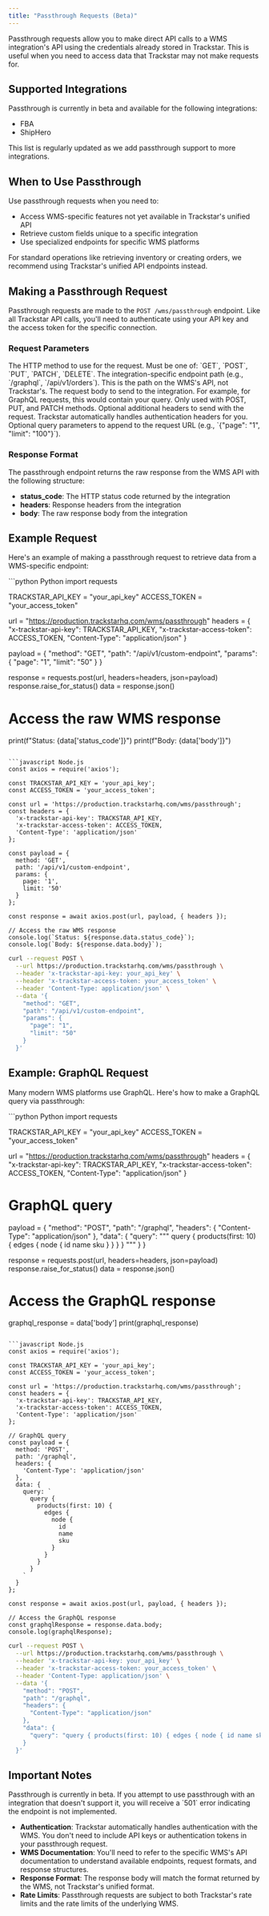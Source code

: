 ```yaml
---
title: "Passthrough Requests (Beta)"
---
```


Passthrough requests allow you to make direct API calls to a WMS integration's API using the credentials already stored in Trackstar. This is useful when you need to access data that Trackstar may not make requests for.

## Supported Integrations

Passthrough is currently in beta and available for the following integrations:

- FBA
- ShipHero

This list is regularly updated as we add passthrough support to more integrations.

## When to Use Passthrough

Use passthrough requests when you need to:

- Access WMS-specific features not yet available in Trackstar's unified API
- Retrieve custom fields unique to a specific integration
- Use specialized endpoints for specific WMS platforms

For standard operations like retrieving inventory or creating orders, we recommend using Trackstar's unified API endpoints instead.

## Making a Passthrough Request

Passthrough requests are made to the `POST /wms/passthrough` endpoint. Like all Trackstar API calls, you'll need to authenticate using your API key and the access token for the specific connection.

### Request Parameters

<ParamField path="method" type="string" required>
  The HTTP method to use for the request. Must be one of: `GET`, `POST`, `PUT`, `PATCH`, `DELETE`.
</ParamField>

<ParamField path="path" type="string" required>
  The integration-specific endpoint path (e.g., `/graphql`, `/api/v1/orders`). This is the path on the WMS's API, not Trackstar's.
</ParamField>

<ParamField path="data" type="object">
  The request body to send to the integration. For example, for GraphQL requests, this would contain your query. Only used with POST, PUT, and PATCH methods.
</ParamField>

<ParamField path="headers" type="object">
  Optional additional headers to send with the request. Trackstar automatically handles authentication headers for you.
</ParamField>

<ParamField path="params" type="object">
  Optional query parameters to append to the request URL (e.g., `{"page": "1", "limit": "100"}`).
</ParamField>

### Response Format

The passthrough endpoint returns the raw response from the WMS API with the following structure:

- **status_code**: The HTTP status code returned by the integration
- **headers**: Response headers from the integration
- **body**: The raw response body from the integration

## Example Request

Here's an example of making a passthrough request to retrieve data from a WMS-specific endpoint:

<CodeGroup>
```python Python
import requests

TRACKSTAR_API_KEY = "your_api_key"
ACCESS_TOKEN = "your_access_token"

url = "https://production.trackstarhq.com/wms/passthrough"
headers = {
    "x-trackstar-api-key": TRACKSTAR_API_KEY,
    "x-trackstar-access-token": ACCESS_TOKEN,
    "Content-Type": "application/json"
}

payload = {
    "method": "GET",
    "path": "/api/v1/custom-endpoint",
    "params": {
        "page": "1",
        "limit": "50"
    }
}

response = requests.post(url, headers=headers, json=payload)
response.raise_for_status()
data = response.json()

# Access the raw WMS response
print(f"Status: {data['status_code']}")
print(f"Body: {data['body']}")
```

```javascript Node.js
const axios = require('axios');

const TRACKSTAR_API_KEY = 'your_api_key';
const ACCESS_TOKEN = 'your_access_token';

const url = 'https://production.trackstarhq.com/wms/passthrough';
const headers = {
  'x-trackstar-api-key': TRACKSTAR_API_KEY,
  'x-trackstar-access-token': ACCESS_TOKEN,
  'Content-Type': 'application/json'
};

const payload = {
  method: 'GET',
  path: '/api/v1/custom-endpoint',
  params: {
    page: '1',
    limit: '50'
  }
};

const response = await axios.post(url, payload, { headers });

// Access the raw WMS response
console.log(`Status: ${response.data.status_code}`);
console.log(`Body: ${response.data.body}`);
```

```bash cURL
curl --request POST \
  --url https://production.trackstarhq.com/wms/passthrough \
  --header 'x-trackstar-api-key: your_api_key' \
  --header 'x-trackstar-access-token: your_access_token' \
  --header 'Content-Type: application/json' \
  --data '{
    "method": "GET",
    "path": "/api/v1/custom-endpoint",
    "params": {
      "page": "1",
      "limit": "50"
    }
  }'
```
</CodeGroup>

## Example: GraphQL Request

Many modern WMS platforms use GraphQL. Here's how to make a GraphQL query via passthrough:

<CodeGroup>
```python Python
import requests

TRACKSTAR_API_KEY = "your_api_key"
ACCESS_TOKEN = "your_access_token"

url = "https://production.trackstarhq.com/wms/passthrough"
headers = {
    "x-trackstar-api-key": TRACKSTAR_API_KEY,
    "x-trackstar-access-token": ACCESS_TOKEN,
    "Content-Type": "application/json"
}

# GraphQL query
payload = {
    "method": "POST",
    "path": "/graphql",
    "headers": {
        "Content-Type": "application/json"
    },
    "data": {
        "query": """
            query {
                products(first: 10) {
                    edges {
                        node {
                            id
                            name
                            sku
                        }
                    }
                }
            }
        """
    }
}

response = requests.post(url, headers=headers, json=payload)
response.raise_for_status()
data = response.json()

# Access the GraphQL response
graphql_response = data['body']
print(graphql_response)
```

```javascript Node.js
const axios = require('axios');

const TRACKSTAR_API_KEY = 'your_api_key';
const ACCESS_TOKEN = 'your_access_token';

const url = 'https://production.trackstarhq.com/wms/passthrough';
const headers = {
  'x-trackstar-api-key': TRACKSTAR_API_KEY,
  'x-trackstar-access-token': ACCESS_TOKEN,
  'Content-Type': 'application/json'
};

// GraphQL query
const payload = {
  method: 'POST',
  path: '/graphql',
  headers: {
    'Content-Type': 'application/json'
  },
  data: {
    query: `
      query {
        products(first: 10) {
          edges {
            node {
              id
              name
              sku
            }
          }
        }
      }
    `
  }
};

const response = await axios.post(url, payload, { headers });

// Access the GraphQL response
const graphqlResponse = response.data.body;
console.log(graphqlResponse);
```

```bash cURL
curl --request POST \
  --url https://production.trackstarhq.com/wms/passthrough \
  --header 'x-trackstar-api-key: your_api_key' \
  --header 'x-trackstar-access-token: your_access_token' \
  --header 'Content-Type: application/json' \
  --data '{
    "method": "POST",
    "path": "/graphql",
    "headers": {
      "Content-Type": "application/json"
    },
    "data": {
      "query": "query { products(first: 10) { edges { node { id name sku } } } }"
    }
  }'
```
</CodeGroup>

## Important Notes

<Warning>
Passthrough is currently in beta. If you attempt to use passthrough with an integration that doesn't support it, you will receive a `501` error indicating the endpoint is not implemented.
</Warning>

- **Authentication**: Trackstar automatically handles authentication with the WMS. You don't need to include API keys or authentication tokens in your passthrough request.
- **WMS Documentation**: You'll need to refer to the specific WMS's API documentation to understand available endpoints, request formats, and response structures.
- **Response Format**: The response body will match the format returned by the WMS, not Trackstar's unified format.
- **Rate Limits**: Passthrough requests are subject to both Trackstar's rate limits and the rate limits of the underlying WMS.
